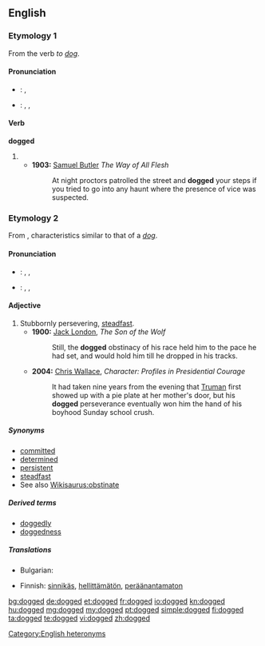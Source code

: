 ==English==

===Etymology 1===
From the verb ''to [[dog]]''.

====Pronunciation====
* {{a|RP}}: {{IPA|/dɒɡd/}}, {{SAMPA|/dQgd/}}
* {{a|US}}: {{enPR|dägd}}, {{IPA|/dɑɡd/}}, {{SAMPA|/dAgd/}}

====Verb====
'''dogged'''

# {{past of|dog}}
#* '''1903:''' [[w:Samuel Butler|Samuel Butler]] ''The Way of All Flesh''
#*: At night proctors patrolled the street and '''dogged''' your steps if you tried to go into any haunt where the presence of vice was suspected.

===Etymology 2===
From {{etyl|enm}}, characteristics similar to that of a ''[[dog]]''.

====Pronunciation====
* {{a|RP}}: {{enPR|dŏg'ĭd}}, {{IPA|/ˈdɒɡɪd/}}, {{SAMPA|/"dQgId/}}
* {{a|US}}: {{enPR|däg'ĭd}}, {{IPA|/ˈdɑɡɪd/}}, {{SAMPA|/"dAgId/}}

====Adjective====
{{en-adj}}

# Stubbornly persevering, [[steadfast]].
#* '''1900:''' [[w:Jack London|Jack London]], ''The Son of the Wolf''
#*: Still, the '''dogged''' obstinacy of his race held him to the pace he had set, and would hold him till he dropped in his tracks.
#* '''2004:''' [[w: Chris Wallace (journalist)|Chris Wallace]], ''Character:  Profiles in Presidential Courage''
#*: It had taken nine years from the evening that [[w:Harry Truman|Truman]] first showed up with a pie plate at her mother's door, but his '''dogged''' perseverance eventually won him the hand of his boyhood Sunday school crush.

=====Synonyms=====
* [[committed]]
* [[determined]]
* [[persistent]]
* [[steadfast]]
* See also [[Wikisaurus:obstinate]]

=====Derived terms=====
* [[doggedly]] {{pos_adv}}
* [[doggedness]] {{pos_n}}

=====Translations=====
{{trans-top|stubbornly persevering, steadfast}}
* Bulgarian: {{t|bg|твърдоглав|sc=Cyrl}}
{{trans-mid}}
* Finnish: [[sinnikäs]], [[hellittämätön]], [[peräänantamaton]]
{{trans-bottom}}

[[Category:English heteronyms]]

[[bg:dogged]]
[[de:dogged]]
[[et:dogged]]
[[fr:dogged]]
[[io:dogged]]
[[kn:dogged]]
[[hu:dogged]]
[[mg:dogged]]
[[my:dogged]]
[[pt:dogged]]
[[simple:dogged]]
[[fi:dogged]]
[[ta:dogged]]
[[te:dogged]]
[[vi:dogged]]
[[zh:dogged]]